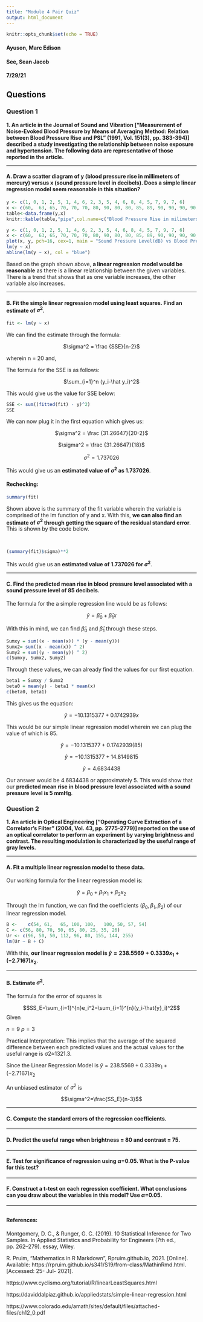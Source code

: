 ```yaml
---
title: "Module 4 Pair Quiz"
output: html_document
---
```


```r
knitr::opts_chunk$set(echo = TRUE)
```
#### Ayuson, Marc Edison
#### See, Sean Jacob
#### 7/29/21

## Questions {.tabset .tabfade}

### Question 1

**1. An article in the Journal of Sound and Vibration ["Measurement of Noise-Evoked Blood Pressure by Means of Averaging Method: Relation between Blood Pressure Rise and PSL" (1991, Vol. 151(3), pp. 383-394)] described a study investigating the relationship between noise exposure and hypertension. The following data are representative of those reported in the article.**

---

#### A. Draw a scatter diagram of y (blood pressure rise in millimeters of mercury) versus x (sound pressure level in decibels). Does a simple linear regression model seem reasonable in this situation?

```r
y <- c(1, 0, 1, 2, 5, 1, 4, 6, 2, 3, 5, 4, 6, 8, 4, 5, 7, 9, 7, 6)
x <- c(60,	63,	65,	70,	70,	70,	80,	90,	80,	80,	85,	89,	90,	90,	90,	90,	94,	100,	100,	100)
table<-data.frame(y,x)
knitr::kable(table,"pipe",col.name=c("Blood Pressure Rise in milimeters of Mercury (mmHg)", "Sound Pressure Level in Decibels(dB)"), align=c("c","c"))
```

```r
y <- c(1, 0, 1, 2, 5, 1, 4, 6, 2, 3, 5, 4, 6, 8, 4, 5, 7, 9, 7, 6)
x <- c(60,	63,	65,	70,	70,	70,	80,	90,	80,	80,	85,	89,	90,	90,	90,	90,	94,	100,	100,	100)
plot(x, y, pch=16, cex=1, main = "Sound Pressure Level(dB) vs Blood Pressure Rise(mmHg)" ,xlab = "Sound Pressure Level in Decibels (dB)", ylab= "Blood Pressure Rise in Millimeters of Mercury (mmHg)")
lm(y ~ x)
abline(lm(y ~ x), col = "blue")
```

Based on the graph shown above, **a linear regression model would be reasonable** as there is a linear relationship between the given variables. There is a trend that shows that as one variable increases, the other variable also increases.

---

#### B. Fit the simple linear regression model using least squares. Find an estimate of $\sigma^2$.

```r
fit <- lm(y ~ x)
```

We can find the estimate through the formula:

<center>

$\sigma^2 = \frac {SSE}{n-2}$

</center>

wherein n = 20 and,

The formula for the SSE is as follows:

<center>

$\sum_{i=1}^n (y_i-\hat y_i)^2$

</center>

This would give us the value for SSE below:

```r
SSE <- sum((fitted(fit) - y)^2)
SSE
```

We can now plug it in the first equation which gives us:

<center>

$\sigma^2 = \frac {31.26647}{20-2}$

$\sigma^2 = \frac {31.26647}{18}$

$\sigma^2 = 1.737026$

</center>

This would give us an **estimated value of $\sigma^2$ as 1.737026**.

#### Rechecking:

```r
summary(fit)
```

Shown above is the summary of the fit variable wherein the variable is comprised of the lm function of y and x. With this, **we can also find an estimate of $\sigma^2$ through getting the square of the residual standard error**. This is shown by the code below.

<br>

```r
(summary(fit)$sigma)**2 
```

This would give us an **estimated value of 1.737026 for $\sigma^2$**.

---

#### C. Find the predicted mean rise in blood pressure level associated with a sound pressure level of 85 decibels.

The formula for the a simple regression line would be as follows:

<center>

$\hat y = \hat \beta_0 + \hat \beta_1x$

</center>

With this in mind, we can find $\hat \beta_0$ and $\hat \beta_1$ through these steps. 

```r
Sumxy = sum((x - mean(x)) * (y - mean(y)))
Sumx2= sum((x - mean(x)) ^ 2)
Sumy2 = sum((y - mean(y)) ^ 2)
c(Sumxy, Sumx2, Sumy2)
```

Through these values, we can already find the values for our first equation.

```r
beta1 = Sumxy / Sumx2
beta0 = mean(y) - beta1 * mean(x)
c(beta0, beta1)
```

This gives us the equation:

<center>

$\hat y = -10.1315377 + 0.1742939x$

</center>

This would be our simple linear regression model wherein we can plug the value of which is 85.

<center>

$\hat y = -10.1315377 + 0.1742939(85)$

$\hat y = -10.1315377 + 14.8149815$

$\hat y = 4.6834438$

</center>

Our answer would be 4.6834438 or approximately 5. This would show that our **predicted mean rise in blood pressure level associated with a sound pressure level is 5 mmHg**.


### Question 2

**1. An article in Optical Engineering ["Operating Curve Extraction of a Correlator's Filter" (2004, Vol. 43, pp. 2775-2779)] reported on the use of an optical correlator to perform an experiment by varying brightness and contrast. The resulting modulation is characterized by the useful range of gray levels.**

---

#### A. Fit a multiple linear regression model to these data.

Our working formula for the linear regression model is:

<center>

$\hat y = \beta_0   +   \beta_1x_1   +  \beta_2x_2$

</center>

Through the lm function, we can find the coefficients ($\beta_0 , \beta_1 , \beta_2$) of our linear regression model.

```r
B <-	c(54, 61,	65,	100, 100,	100, 50, 57, 54)
C <- c(56, 80, 70, 50, 65, 80, 25, 35, 26)
Ur <- c(96, 50, 50,	112, 96, 80, 155, 144, 255)
lm(Ur ~ B + C)
```

With this, **our linear regression model is $\hat y = 238.5569   +    0.3339x_1   +  (-2.7167)x_2$**.



---

#### B. Estimate $\sigma^2$.

The formula for the error of squares is

$$SS_E=\sum_{i=1}^{n}e_i^2=\sum_{i=1}^{n}(y_i-\hat{y}_i)^2$$
Given 

$n=9$
$p=3$ 


Practical Interpretation: This implies that the average of the squared difference between each predicted values and the actual values for the useful range is σ2≈1321.3.

Since the Linear Regression Model is $\hat y = 238.5569   +    0.3339x_1   +  (-2.7167)x_2$

An unbiased estimator of $\sigma^2$ is

$$\sigma^2=\frac{SS_E}{n-3}$$













---

#### C. Compute the standard errors of the regression coefficients.



---

#### D. Predict the useful range when brightness = 80 and contrast = 75.



---

#### E. Test for significance of regression using $\alpha$=0.05. What is the P-value for this test?


---

#### F. Construct a t-test on each regression coefficient. What conclusions can you draw about the variables in this model? Use $\alpha$=0.05.



---

##

#### References:

Montgomery, D. C., & Runger, G. C. (2019). 10 Statistical Inference for Two Samples. In Applied Statistics and Probability for Engineers (7th ed., pp. 262–279). essay, Wiley.

R. Pruim, “Mathematics in R Markdown”, Rpruim.github.io, 2021. [Online]. Available: https://rpruim.github.io/s341/S19/from-class/MathinRmd.html. [Accessed: 25- Jul- 2021].

https://www.cyclismo.org/tutorial/R/linearLeastSquares.html

https://daviddalpiaz.github.io/appliedstats/simple-linear-regression.html

https://www.colorado.edu/amath/sites/default/files/attached-files/ch12_0.pdf
